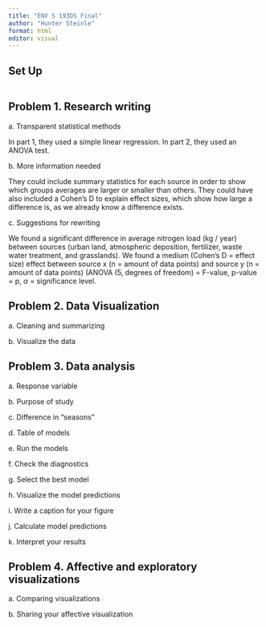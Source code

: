```yaml
---
title: "ENV S 193DS Final"
author: "Hunter Steinle"
format: html
editor: visual
---
```


## Set Up

```r

```

## Problem 1. Research writing

a\. Transparent statistical methods

In part 1, they used a simple linear regression. In part 2, they used an ANOVA test.

b\. More information needed

They could include summary statistics for each source in order to show which groups averages are larger or smaller than others. They could have also included a Cohen's D to explain effect sizes, which show how large a difference is, as we already know a difference exists.

c\. Suggestions for rewriting

We found a significant difference in average nitrogen load (kg / year) between sources (urban land, atmospheric deposition, fertilizer, waste water treatment, and grasslands). We found a medium (Cohen's D = effect size) effect between source x (n = amount of data points) and source y (n = amount of data points) (ANOVA (5, degrees of freedom) = F-value, p-value = p, $\alpha$ = significance level.

## Problem 2. Data Visualization

a\. Cleaning and summarizing

b\. Visualize the data

## Problem 3. Data analysis

a\. Response variable

b\. Purpose of study

c\. Difference in "seasons"

d\. Table of models

e\. Run the models

f\. Check the diagnostics

g\. Select the best model

h\. Visualize the model predictions

i\. Write a caption for your figure

j\. Calculate model predictions

k\. Interpret your results

## Problem 4. Affective and exploratory visualizations

a\. Comparing visualizations

b\. Sharing your affective visualization
